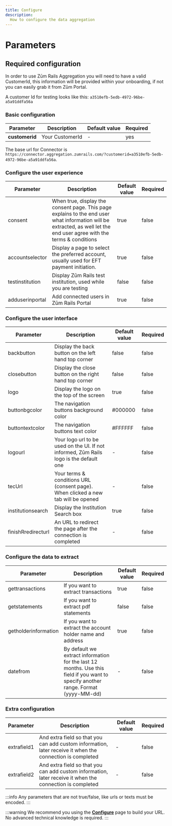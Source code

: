 ```yaml
---
title: Configure
description:
  How to configure the data aggregation
---
```


# Parameters

## Required configuration

In order to use Zūm Rails Aggregation you will need to have a valid CustomerId, this information will be provided within your onboarding, if not you can easily grab it from Zūm Portal.

A customer Id for testing looks like this: `a3510efb-5edb-4972-96be-a5a91ddfa56a`

### Basic configuration

Parameter | Description | Default value | Required
-------------- | -------------- | ----- | ----
**customerid** | Your CustomerId | - | yes

The base url for Connector is `https://connector.aggregation.zumrails.com/?customerid=a3510efb-5edb-4972-96be-a5a91ddfa56a`.

### Configure the user experience

Parameter | Description | Default value | Required
-------------- | -------------- | ----- | ----
consent | When true, display the consent page. This page explains to the end user what information will be extracted, as well let the end user agree with the terms & conditions | true | false
accountselector | Display a page to select the preferred account, usually used for EFT payment initiation.  | true | false
testinstitution | Display Zūm Rails test institution, used while you are testing | false | false
adduserinportal | Add connected users in Zūm Rails Portal | true | false

### Configure the user interface

Parameter | Description | Default value | Required
-------------- | -------------- | ----- | ----
backbutton | Display the back button on the left hand top corner | false | false
closebutton | Display the close button on the right hand top corner | false | false
logo | Display the logo on the top of the screen | true | false
buttonbgcolor | The navigation buttons background color | #000000 | false
buttontextcolor | The navigation buttons text color | #FFFFFF | false
logourl | Your logo url to be used on the UI. If not informed, Zūm Rails logo is the default one | - | false
tecUrl | Your terms & conditions URL (consent page). When clicked a new tab will be opened | - | false
institutionsearch | Display the Institution Search box | true | false
finishRredirecturl | An URL to redirect the page after the connection is completed | - | false

### Configure the data to extract

Parameter | Description | Default value | Required
-------------- | -------------- | ----- | ----
gettransactions | If you want to extract transactions | true | false
getstatements | If you want to extract pdf statements | false | false
getholderinformation | If you want to extract the account holder name and address | true | false
datefrom | By default we extract information for the last 12 months. Use this field if you want to specify another range. Format (yyyy-MM-dd) | - | false

### Extra configuration

Parameter | Description | Default value | Required
-------------- | -------------- | ----- | ----
extrafield1 | And extra field so that you can add custom information, later receive it when the connection is completed | - | false
extrafield2 | And extra field so that you can add custom information, later receive it when the connection is completed | - | false

:::info
Any parameters that are not true/false, like urls or texts must be encoded.
:::

:::warning
We recommend you using the **[Configure](./configure)** page to build your URL. No advanced technical knowledge is required.
:::